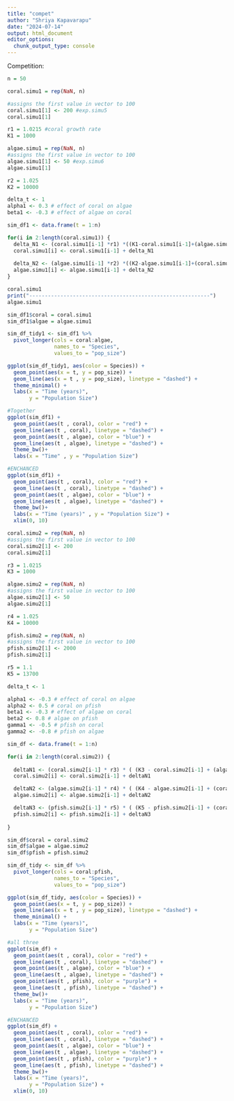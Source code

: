 ```yaml
---
title: "compet"
author: "Shriya Kapavarapu"
date: "2024-07-14"
output: html_document
editor_options: 
  chunk_output_type: console
---
```


Competition: 

```r
n = 50

coral.simu1 = rep(NaN, n)

#assigns the first value in vector to 100
coral.simu1[1] <- 200 #exp.simu5
coral.simu1[1]

r1 = 1.0215 #coral growth rate
K1 = 1000

algae.simu1 = rep(NaN, n)
#assigns the first value in vector to 100
algae.simu1[1] <- 50 #exp.simu6
algae.simu1[1]

r2 = 1.025
K2 = 10000
```

```r
delta_t <- 1
alpha1 <- 0.3 # effect of coral on algae
beta1 <- -0.3 # effect of algae on coral

sim_df1 <- data.frame(t = 1:n)

for(i in 2:length(coral.simu1)) {
  delta_N1 <- (coral.simu1[i-1] *r1) *((K1-coral.simu1[i-1]+(algae.simu1[i-1]*beta1))/ K1) * delta_t
  coral.simu1[i] <- coral.simu1[i-1] + delta_N1
  
  delta_N2 <- (algae.simu1[i-1] *r2) *((K2-algae.simu1[i-1]+(coral.simu1[i-1]*alpha1))/ K2) * delta_t
  algae.simu1[i] <- algae.simu1[i-1] + delta_N2
}

coral.simu1
print("----------------------------------------------------------")
algae.simu1

sim_df1$coral = coral.simu1
sim_df1$algae = algae.simu1

sim_df_tidy1 <- sim_df1 %>% 
  pivot_longer(cols = coral:algae,
               names_to = "Species",
               values_to = "pop_size")

ggplot(sim_df_tidy1, aes(color = Species)) +
  geom_point(aes(x = t, y = pop_size)) +
  geom_line(aes(x = t , y = pop_size), linetype = "dashed") + 
  theme_minimal() +
  labs(x = "Time (years)",
       y = "Population Size")

#Together
ggplot(sim_df1) +
  geom_point(aes(t , coral), color = "red") +
  geom_line(aes(t , coral), linetype = "dashed") +
  geom_point(aes(t , algae), color = "blue") +
  geom_line(aes(t , algae), linetype = "dashed") +
  theme_bw()+
  labs(x = "Time" , y = "Population Size")

#ENCHANCED
ggplot(sim_df1) +
  geom_point(aes(t , coral), color = "red") +
  geom_line(aes(t , coral), linetype = "dashed") +
  geom_point(aes(t , algae), color = "blue") +
  geom_line(aes(t , algae), linetype = "dashed") +
  theme_bw()+
  labs(x = "Time (years)" , y = "Population Size") +
  xlim(0, 10)

```
```r
coral.simu2 = rep(NaN, n)
#assigns the first value in vector to 100
coral.simu2[1] <- 200
coral.simu2[1]

r3 = 1.0215
K3 = 1000

algae.simu2 = rep(NaN, n)
#assigns the first value in vector to 100
algae.simu2[1] <- 50
algae.simu2[1]

r4 = 1.025
K4 = 10000

pfish.simu2 = rep(NaN, n)
#assigns the first value in vector to 100
pfish.simu2[1] <- 2000
pfish.simu2[1]

r5 = 1.1
K5 = 13700
```

```r
delta_t <- 1

alpha1 <- -0.3 # effect of coral on algae
alpha2 <- 0.5 # coral on pfish
beta1 <- -0.3 # effect of algae on coral
beta2 <- 0.8 # algae on pfish
gamma1 <- -0.5 # pfish on coral
gamma2 <- -0.8 # pfish on algae

sim_df <- data.frame(t = 1:n)

for(i in 2:length(coral.simu2)) {
  
  deltaN1 <- (coral.simu2[i-1] * r3) * ( (K3 - coral.simu2[i-1] + (algae.simu2 * beta1) + (pfish.simu2 * gamma2)) / K3) * delta_t
  coral.simu2[i] <- coral.simu2[i-1] + deltaN1

  deltaN2 <- (algae.simu2[i-1] * r4) * ( (K4 - algae.simu2[i-1] + (coral.simu2 * alpha1) + (pfish.simu2 * gamma1)) / K4) * delta_t
  algae.simu2[i] <- algae.simu2[i-1] + deltaN2

  deltaN3 <- (pfish.simu2[i-1] * r5) * ( (K5 - pfish.simu2[i-1] + (coral.simu2 * alpha2) + (algae.simu2 * beta2)) / K5) * delta_t
  pfish.simu2[i] <- pfish.simu2[i-1] + deltaN3
  
}

sim_df$coral = coral.simu2
sim_df$algae = algae.simu2
sim_df$pfish = pfish.simu2

sim_df_tidy <- sim_df %>% 
  pivot_longer(cols = coral:pfish,
               names_to = "Species",
               values_to = "pop_size")

ggplot(sim_df_tidy, aes(color = Species)) +
  geom_point(aes(x = t, y = pop_size)) +
  geom_line(aes(x = t , y = pop_size), linetype = "dashed") + 
  theme_minimal() +
  labs(x = "Time (years)",
       y = "Population Size")

#all three
ggplot(sim_df) +
  geom_point(aes(t , coral), color = "red") +
  geom_line(aes(t , coral), linetype = "dashed") +
  geom_point(aes(t , algae), color = "blue") +
  geom_line(aes(t , algae), linetype = "dashed") +
  geom_point(aes(t , pfish), color = "purple") +
  geom_line(aes(t , pfish), linetype = "dashed") +
  theme_bw()+
  labs(x = "Time (years)",
       y = "Population Size")

#ENCHANCED
ggplot(sim_df) +
  geom_point(aes(t , coral), color = "red") +
  geom_line(aes(t , coral), linetype = "dashed") +
  geom_point(aes(t , algae), color = "blue") +
  geom_line(aes(t , algae), linetype = "dashed") +
  geom_point(aes(t , pfish), color = "purple") +
  geom_line(aes(t , pfish), linetype = "dashed") +
  theme_bw()+
  labs(x = "Time (years)",
       y = "Population Size") +
  xlim(0, 10)

```


